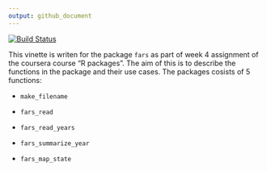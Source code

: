 ```yaml
---
output: github_document
---
```


[![Build Status](https://travis-ci.org/MahShaaban/fars.svg?branch=master)](https://travis-ci.org/MahShaaban/fars)  

This vinette is writen for the package `fars` as part of week 4 assignment of the coursera course "R packages". The aim of this is to describe the functions in the package and their use cases. The packages cosists of 5 functions:  

  - `make_filename`  
  
  - `fars_read`  
  
  - `fars_read_years`  
  
  - `fars_summarize_year`  
  
  - `fars_map_state`  
